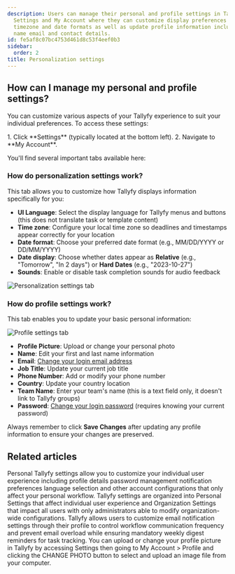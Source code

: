 ```yaml
---
description: Users can manage their personal and profile settings in Tallyfy by accessing
  Settings and My Account where they can customize display preferences like language
  timezone and date formats as well as update profile information including photo
  name email and contact details.
id: fe5af8c07bc4753d461d8c53f4eef0b3
sidebar:
  order: 2
title: Personalization settings
---
```



## How can I manage my personal and profile settings?

You can customize various aspects of your Tallyfy experience to suit your individual preferences. To access these settings:

<Steps>
1. Click **Settings** (typically located at the bottom left).
2. Navigate to **My Account**.
</Steps>

You'll find several important tabs available here:

### How do personalization settings work?

This tab allows you to customize how Tallyfy displays information specifically for you:

*   **UI Language**: Select the display language for Tallyfy menus and buttons (this does not translate task or template content)
*   **Time zone**: Configure your local time zone so deadlines and timestamps appear correctly for your location
*   **Date format**: Choose your preferred date format (e.g., MM/DD/YYYY or DD/MM/YYYY)
*   **Date display**: Choose whether dates appear as **Relative** (e.g., "Tomorrow", "In 2 days") or **Hard Dates** (e.g., "2023-10-27")
*   **Sounds**: Enable or disable task completion sounds for audio feedback

![Personalization settings tab](https://screenshots.tallyfy.com/tallyfy%2Fpro%2Fdesktop-light-personal-settings-personalization.png)

### How do profile settings work?

This tab enables you to update your basic personal information:

![Profile settings tab](https://screenshots.tallyfy.com/tallyfy%2Fpro%2Fdesktop-light-personal-settings-profile.png)

*   **Profile Picture**: Upload or change your personal photo
*   **Name**: Edit your first and last name information
*   **Email**: [Change your login email address](/products/pro/settings/personal-settings/how-can-i-change-my-email-address-in-tallyfy/)
*   **Job Title**: Update your current job title
*   **Phone Number**: Add or modify your phone number
*   **Country**: Update your country location
*   **Team Name**: Enter your team's name (this is a text field only, it doesn't link to Tallyfy groups)
*   **Password**: [Change your login password](/products/pro/settings/personal-settings/how-can-i-change-or-reset-my-tallyfy-password/) (requires knowing your current password)

Always remember to click **Save Changes** after updating any profile information to ensure your changes are preserved.


## Related articles
<CardGrid>
<LinkTitleCard header="<b>Settings > Personal settings</b>" href="/products/pro/settings/personal-settings/" > Personal Tallyfy settings allow you to customize your individual user experience including profile details password management notification preferences language selection and other account configurations that only affect your personal workflow. </LinkTitleCard>
<LinkTitleCard header="<b>Pro > Settings</b>" href="/products/pro/settings/" > Tallyfy settings are organized into Personal Settings that affect individual user experience and Organization Settings that impact all users with only administrators able to modify organization-wide configurations. </LinkTitleCard>
<LinkTitleCard header="<b>Personal Settings > Manage email notifications</b>" href="/products/pro/settings/personal-settings/how-can-i-manage-email-notifications-in-tallyfy/" > Tallyfy allows users to customize email notification settings through their profile to control workflow communication frequency and prevent email overload while ensuring mandatory weekly digest reminders for task tracking. </LinkTitleCard>
<LinkTitleCard header="<b>Personal Settings > Update your profile picture</b>" href="/products/pro/settings/personal-settings/how-can-i-set-up-my-profile-photo-on-tallyfy/" > You can upload or change your profile picture in Tallyfy by accessing Settings then going to My Account > Profile and clicking the CHANGE PHOTO button to select and upload an image file from your computer. </LinkTitleCard>
</CardGrid>